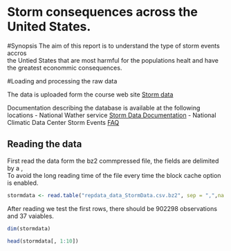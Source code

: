 
Storm consequences across the United States.
==================================

#Synopsis
The aim of this report is to understand the type of storm events accros  
the Untied States that are most harmful for the populations healt and have  
the greatest econommic consequences. 



#Loading and processing the raw data
 

The data is uploaded form the course web site [Storm data](https://d396qusza40orc.cloudfront.net/repdata%2Fdata%2FStormData.csv.bz2)  
  
Documentation describing the database is available at the following locations 
- National Wather service [Storm Data Documentation](https://d396qusza40orc.cloudfront.net/repdata%2Fpeer2_doc%2Fpd01016005curr.pdf)
- National Climatic Data Center Storm Events [FAQ](https://d396qusza40orc.cloudfront.net/repdata%2Fpeer2_doc%2FNCDC%20Storm%20Events-FAQ%20Page.pdf)

## Reading the data 
First read the data form the bz2 commpressed file, the fields are delimited by a ,  
To avoid the long reading time of the file every time the block cache option is enabled. 
```r
stormdata <- read.table("repdata_data_StormData.csv.bz2", sep = ",",na.strings = "")
```

After reading we test the first rows, there should be 902298 observations and 37 vaiables.
```r
dim(stormdata)
```
```r
head(stormdata[, 1:10])
```
